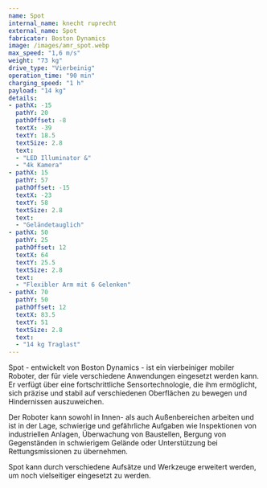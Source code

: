 ```yaml
---
name: Spot
internal_name: knecht ruprecht
external_name: Spot
fabricator: Boston Dynamics
image: /images/amr_spot.webp
max_speed: "1,6 m/s"
weight: "73 kg"
drive_type: "Vierbeinig"
operation_time: "90 min"
charging_speed: "1 h"
payload: "14 kg"
details:
- pathX: -15
  pathY: 20
  pathOffset: -8
  textX: -39
  textY: 18.5
  textSize: 2.8
  text:
  - "LED Illuminator &"
  - "4k Kamera"
- pathX: 15
  pathY: 57
  pathOffset: -15
  textX: -23
  textY: 58
  textSize: 2.8
  text:
  - "Geländetauglich"
- pathX: 50
  pathY: 25
  pathOffset: 12
  textX: 64
  textY: 25.5
  textSize: 2.8
  text:
  - "Flexibler Arm mit 6 Gelenken"
- pathX: 70
  pathY: 50
  pathOffset: 12
  textX: 83.5
  textY: 51
  textSize: 2.8
  text:
  - "14 kg Traglast"
---
```

Spot - entwickelt von Boston Dynamics - ist ein vierbeiniger mobiler Roboter, der für viele verschiedene Anwendungen eingesetzt werden kann. Er verfügt über eine fortschrittliche Sensortechnologie, die ihm ermöglicht, sich präzise und stabil auf verschiedenen Oberflächen zu bewegen und Hindernissen auszuweichen.

Der Roboter kann sowohl in Innen- als auch Außenbereichen arbeiten und ist in der Lage, schwierige und gefährliche Aufgaben wie Inspektionen von industriellen Anlagen, Überwachung von Baustellen, Bergung von Gegenständen in schwierigem Gelände oder Unterstützung bei Rettungsmissionen zu übernehmen.

Spot kann durch verschiedene Aufsätze und Werkzeuge erweitert werden, um noch vielseitiger eingesetzt zu werden.